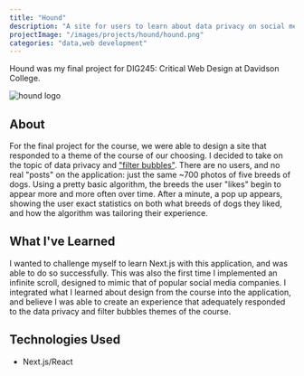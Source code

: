 ```yaml
---
title: "Hound"
description: "A site for users to learn about data privacy on social media."
projectImage: "/images/projects/hound/hound.png"
categories: "data,web development"
---
```


Hound was my final project
for DIG245: Critical Web Design at Davidson College.

<Image
  priority
  height={720}
  width={1080}
  alt="hound logo"
  src="/images/projects/hound/hound.png"
/>

## About

For the final project for the course, we were able to design a site that responded
to a theme of the course of our choosing. I decided to take on the topic of data
privacy and ["filter bubbles"](https://en.wikipedia.org/wiki/Filter_bubble).
There are no users, and no real "posts" on the application: just the same ~700
photos of five breeds of dogs. Using a pretty basic algorithm, the breeds the
user "likes" begin to appear more and more often over time. After a minute, a
pop up appears, showing the user exact statistics on both what breeds of dogs
they liked, and how the algorithm was tailoring their experience.

## What I've Learned

I wanted to challenge myself to learn Next.js with this application, and was
able to do so successfully. This was also the first time I implemented an
infinite scroll, designed to mimic that of popular social media companies.
I integrated what I learned about design from the course into the application,
and believe I was able to create an experience that adequately responded to the
data privacy and filter bubbles themes of the course.

## Technologies Used

- Next.js/React
